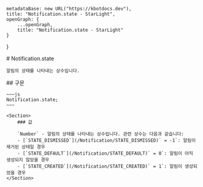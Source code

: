 
    metadataBase: new URL("https://kbotdocs.dev"),
    title: "Notification.state - StarLight",
    openGraph: {
        ...openGraph,
        title: "Notification.state - StarLight"
    }
}

<Section>
    # Notification.state

    알림의 상태를 나타내는 상수입니다.
</Section>
<Section>
    ## 구문

    ~~~js
    Notification.state;
    ~~~

    <Section>
        ### 값

        `Number` - 알림의 상태를 나타내는 상수입니다. 관련 상수는 다음과 같습니다:
        - [`STATE_DISMISSED`](/Notification/STATE_DISMISSED)` = -1`: 알림이 제거된 상태일 경우
        - [`STATE_DEFAULT`](/Notification/STATE_DEFAULT)` = 0`: 알림이 아직 생성되지 않았을 경우
        - [`STATE_CREATED`](/Notification/STATE_CREATED)` = 1`: 알림이 생성되었을 경우
    </Section>
</Section>